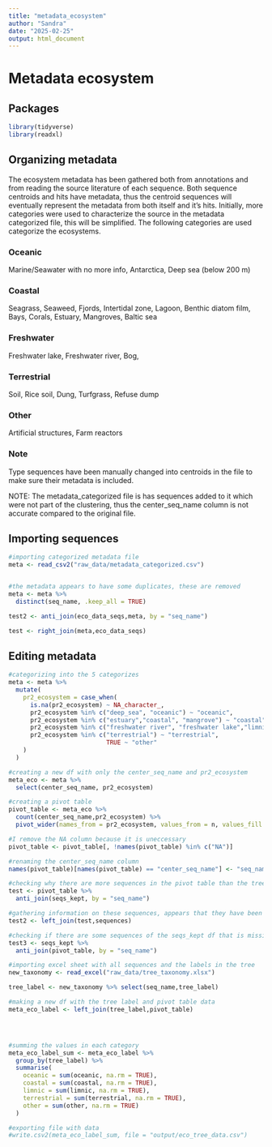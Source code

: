 ```yaml
---
title: "metadata_ecosystem"
author: "Sandra"
date: "2025-02-25"
output: html_document
---
```


# Metadata ecosystem

## Packages

```r
library(tidyverse)
library(readxl)
```

## Organizing metadata

The ecosystem metadata has been gathered both from annotations and from reading the source literature of each sequence. Both sequence centroids and hits have metadata, thus the centroid sequences will eventually represent the metadata from both itself and it's hits. Initially, more categories were used to characterize the source in the metadata categorized file, this will be simplified. The following categories are used categorize the ecosystems.

### Oceanic

Marine/Seawater with no more info, Antarctica, Deep sea (below 200 m)

### Coastal

Seagrass, Seaweed, Fjords, Intertidal zone, Lagoon, Benthic diatom film, Bays, Corals, Estuary, Mangroves, Baltic sea

### Freshwater

Freshwater lake, Freshwater river, Bog,

### Terrestrial

Soil, Rice soil, Dung, Turfgrass, Refuse dump

### Other

Artificial structures, Farm reactors

### Note

Type sequences have been manually changed into centroids in the file to make sure their metadata is included.

NOTE: The metadata_categorized file is has sequences added to it which were not part of the clustering, thus the center_seq_name column is not accurate compared to the original file.

## Importing sequences

```r
#importing categorized metadata file
meta <- read_csv2("raw_data/metadata_categorized.csv")


#the metadata appears to have some duplicates, these are removed
meta <- meta %>%
  distinct(seq_name, .keep_all = TRUE)

test2 <- anti_join(eco_data_seqs,meta, by = "seq_name")

test <- right_join(meta,eco_data_seqs)

```

## Editing metadata

```r

#categorizing into the 5 categorizes
meta <- meta %>%
  mutate(
    pr2_ecosystem = case_when(
      is.na(pr2_ecosystem) ~ NA_character_,
      pr2_ecosystem %in% c("deep_sea", "oceanic") ~ "oceanic",
      pr2_ecosystem %in% c("estuary","coastal", "mangrove") ~ "coastal",
      pr2_ecosystem %in% c("freshwater river", "freshwater lake","limnic","spring","bog") ~ "limnic",
      pr2_ecosystem %in% c("terrestrial") ~ "terrestrial",
                           TRUE ~ "other"
    )
  )

#creating a new df with only the center_seq_name and pr2_ecosystem
meta_eco <- meta %>%
  select(center_seq_name, pr2_ecosystem)

#creating a pivot table
pivot_table <- meta_eco %>%
  count(center_seq_name,pr2_ecosystem) %>%
  pivot_wider(names_from = pr2_ecosystem, values_from = n, values_fill = 0)

#I remove the NA column because it is uneccessary
pivot_table <- pivot_table[, !names(pivot_table) %in% c("NA")]

#renaming the center_seq_name column 
names(pivot_table)[names(pivot_table) == "center_seq_name"] <- "seq_name"

#checking why there are more sequences in the pivot table than the tree
test <- pivot_table %>%
  anti_join(seqs_kept, by = "seq_name")

#gathering information on these sequences, appears that they have been removed
test2 <- left_join(test,sequences)

#checking if there are some sequences of the seqs_kept df that is missing from the pivot table
test3 <- seqs_kept %>%
  anti_join(pivot_table, by = "seq_name")

```

```r
#importing excel sheet with all sequences and the labels in the tree
new_taxonomy <- read_excel("raw_data/tree_taxonomy.xlsx")

tree_label <- new_taxonomy %>% select(seq_name,tree_label)

#making a new df with the tree label and pivot table data
meta_eco_label <- left_join(tree_label,pivot_table)




#summing the values in each category 
meta_eco_label_sum <- meta_eco_label %>%
  group_by(tree_label) %>%
  summarise(
    oceanic = sum(oceanic, na.rm = TRUE),
    coastal = sum(coastal, na.rm = TRUE),
    limnic = sum(limnic, na.rm = TRUE),
    terrestrial = sum(terrestrial, na.rm = TRUE),
    other = sum(other, na.rm = TRUE)
  )

#exporting file with data
#write.csv2(meta_eco_label_sum, file = "output/eco_tree_data.csv")
```
